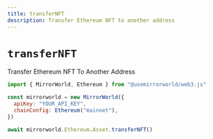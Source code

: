 ```yaml
---
title: transferNFT
description: Transfer Ethereum NFT to another address
---
```


# `transferNFT`

Transfer Ethereum NFT To Another Address

```js
import { MirrorWorld, Ethereum } from "@usemirrorworld/web3.js"

const mirrorworld = new MirrorWorld({
  apiKey: "YOUR_API_KEY",
  chainConfig: Ethereum("mainnet"),
})

await mirrorworld.Ethereum.Asset.transferNFT()
```
